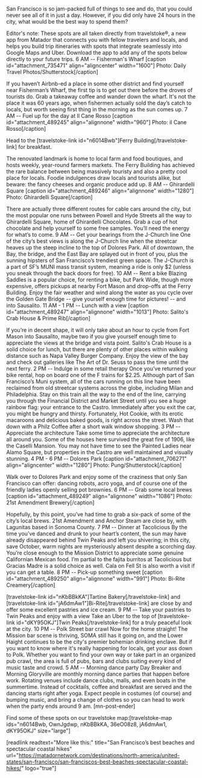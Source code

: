 San Francisco is so jam-packed full of things to see and do, that you could never see all of it in just a day. However, if you did only have 24 hours in the city, what would be the best way to spend them?

Editor's note: These spots are all taken directly from travelstoke®, a new app from Matador that connects you with fellow travelers and locals, and helps you build trip itineraries with spots that integrate seamlessly into Google Maps and Uber. Download the app to add any of the spots below directly to your future trips.
6 AM -- Fisherman's Wharf
[caption id="attachment_735471" align="aligncenter" width="1600"] Photo: Daily Travel Photos/Shutterstock[/caption]

If you haven’t Airbnb-ed a place in some other district and find yourself near Fisherman’s Wharf, the first tip is to get out there before the droves of tourists do. Grab a takeaway coffee and wander down the wharf. It's not the place it was 60 years ago, when fishermen actually sold the day’s catch to locals, but worth seeing first thing in the morning as the sun comes up.
7 AM -- Fuel up for the day at Il Cane Rosso
[caption id="attachment_489245" align="alignnone" width="960"] Photo: il Cane Rosso[/caption]

Head to the [travelstoke-link id="n6014Bwb"]Ferry Building[/travelstoke-link] for breakfast.

The renovated landmark is home to local farm and food boutiques, and hosts weekly, year-round farmers markets. The Ferry Building has achieved the rare balance between being massively touristy and also a pretty cool place for locals. Foodie indulgences draw locals and tourists alike, but beware: the fancy cheeses and organic produce add up.
8 AM -- Ghirardelli Square
[caption id="attachment_489246" align="alignnone" width="1280"] Photo: Ghirardelli Square[/caption]

There are actually three different routes for cable cars around the city, but the most popular one runs between Powell and Hyde Streets all the way to Ghirardelli Square, home of Ghirardelli Chocolates. Grab a cup of hot chocolate and help yourself to some free samples. You’ll need the energy for what’s to come.
9 AM -- Get your bearings from the J-Church line
One of the city’s best views is along the J-Church line when the streetcar heaves up the steep incline to the top of Dolores Park. All of downtown, the Bay, the bridge, and the East Bay are splayed out in front of you, plus the sunning hipsters of San Francisco’s trendiest green space. The J-Church is a part of SF’s MUNI mass transit system, meaning a ride is only $2 (unless you sneak through the back doors for free).
10 AM -- Rent a bike
Blazing Saddles is a popular choice, for renting a bike, but Park Wide, though more expensive, offers pickups at nearby Fort Mason and drop-offs at the Ferry Building. Enjoy the fair weather and wind along the water as you cycle over the Golden Gate Bridge -- give yourself enough time for pictures! -- and into Sausalito.
11 AM - 1 PM -- Lunch with a view
[caption id="attachment_489247" align="alignnone" width="1013"] Photo: Salito's Crab House &amp; Prime Rib[/caption]

If you’re in decent shape, it will only take about an hour to cycle from Fort Mason into Sausalito, maybe two if you give yourself enough time to appreciate the views at the bridge and vista point. Salito's Crab House is a solid choice for lunch, but there are plenty of other places within walking distance such as Napa Valley Burger Company. Enjoy the view of the bay and check out galleries like The Art of Dr. Seuss to pass the time until the next ferry.
2 PM -- Indulge in some retail therapy
Once you’ve returned your bike rental, hop on board one of the F trains for $2.25. Although part of San Francisco’s Muni system, all of the cars running on this line have been reclaimed from old streetcar systems across the globe, including Milan and Philadelphia. Stay on this train all the way to the end of the line, carrying you through the Financial District and Market Street until you see a huge rainbow flag: your entrance to the Castro. Immediately after you exit the car, you might be hungry and thirsty. Fortunately, Hot Cookie, with its erotic macaroons and delicious baked goods, is right across the street. Wash that down with a Philz Coffee after a short walk window shopping.
3 PM -- Appreciate the architecture
Take some time to appreciate the architecture all around you. Some of the houses here survived the great fire of 1906, like the Caselli Mansion. You may not have time to see the Painted Ladies near Alamo Square, but properties in the Castro are well maintained and visually stunning.
4 PM - 6 PM -- Dolores Park
[caption id="attachment_706271" align="aligncenter" width="1280"] Photo: Pung/Shutterstock[/caption]

Walk over to Dolores Park and enjoy some of the craziness that only San Francisco can offer: dancing robots, acro yoga, and of course one of the friendly ladies openly selling pot brownies.
6 PM -- Grab some local brews
[caption id="attachment_489249" align="alignnone" width="1086"] Photo: 21st Amendment Brewery[/caption]

Hopefully, by this point, you’ve had time to grab a six-pack of some of the city’s local brews. 21st Amendment and Anchor Steam are close by, with Lagunitas based in Sonoma County.
7 PM -- Dinner at Tacolicious
By the time you’ve danced and drunk to your heart’s content, the sun may have already disappeared behind Twin Peaks and left you shivering; in this city, save October, warm nights are mysteriously absent despite a scorching day. You’re close enough to the Mission District to appreciate some genuine Californian Mexican food. I’m partial to the fajita burritos at Tacolicious but Gracias Madre is a solid choice as well. Cala on Fell St is also worth a visit if you can get a table.
8 PM -- Pick-up something sweet
[caption id="attachment_489250" align="alignnone" width="991"] Photo: Bi-Rite Creamery[/caption]

[travelstoke-link id="nKbBBkKA"]Tartine Bakery[/travelstoke-link] and [travelstoke-link id="jA6dmAw1"]Bi-Rite[/travelstoke-link] are close by and offer some excellent pastries and ice cream.
9 PM -- Take your pastries to Twin Peaks and enjoy with a view
Take an Uber to the top of [travelstoke-link id="dKY95OKJ"]Twin Peaks[/travelstoke-link] for a truly peaceful look at the city.
10 PM -- Polk Street bar crawl
Now for the home straight! The Mission bar scene is thriving, SOMA still has it going on, and the Lower Haight continues to be the city's premier bohemian drinking enclave. But if you want to know where it's really happening for locals, get your ass down to Polk. Whether you want to find your own way or take part in an organized pub crawl, the area is full of pubs, bars and clubs suiting every kind of music taste and crowd.
5 AM -- Morning dance party
Day Breaker and Morning Gloryville are monthly morning dance parties that happen before work. Rotating venues include dance clubs, malls, and even boats in the summertime. Instead of cocktails, coffee and breakfast are served and the dancing starts right after yoga. Expect people in costumes (of course) and bumping music, and bring a change of clothes so you can head to work when the party ends around 9 am. [mn-post-ender]



Find some of these spots on our travelstoke map:[travelstoke-map ids="n6014Bwb, OwnJgdwp, nKbBBkKA, 36eO08z8, jA6dmAw1, dKY95OKJ" size="large"]

[readlink readtext="More like this:" title="San Francisco’s best beaches and spectacular coastal hikes" url="https://matadornetwork.com/destinations/north-america/united-states/san-francisco/san-franciscos-best-beaches-spectacular-coastal-hikes/" logo="true"]